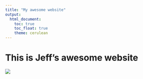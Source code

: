 ```yaml
---
title: "My awesome website"
output: 
  html_document:
    toc: true
    toc_float: true
    theme: cerulean
---
```


# This is Jeff's awesome website

![](https://imgs.wantubizhi.com/upload/i_1/T1huMFdJZ3Y2V3VzVloxUEtCaExYZz09/3564556719x1446260126_26_0.jpg)

